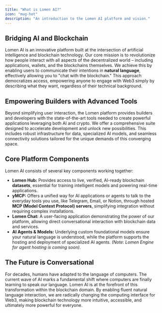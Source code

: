 ```yaml
---
title: "What is Lomen AI?"
icon: "mug-hot"
description: "An introduction to the Lomen AI platform and vision."
---
```


## Bridging AI and Blockchain

Lomen AI is an innovative platform built at the intersection of artificial intelligence and blockchain technology. Our core mission is to revolutionize how people interact with all aspects of the decentralized world – including applications, wallets, and the blockchains themselves. We achieve this by enabling users to communicate their intentions in **natural language**, effectively allowing you to "chat with the blockchain." This approach democratizes access, empowering anyone to engage with Web3 simply by describing what they want, regardless of their technical background.

## Empowering Builders with Advanced Tools

Beyond simplifying user interaction, the Lomen platform provides builders and developers with the state-of-the-art tools needed to create powerful applications leveraging both AI and crypto. We offer a comprehensive suite designed to accelerate development and unlock new possibilities. This includes robust infrastructure for data, specialized AI models, and seamless connectivity solutions tailored for the unique demands of this converging space.

## Core Platform Components

Lomen AI consists of several key components working together:

- **Lomen Hub:** Provides access to live, verified, AI-ready blockchain **datasets**, essential for training intelligent models and powering real-time applications.
- **yMCP:** Offers a unified way for AI applications or agents to talk to the everyday tools you use, like Telegram, Email, or Notion, through hosted **MCP (Model Context Protocol) servers**, simplifying integration without requiring complex installations.
- **Lomen Chat:** A user-facing application demonstrating the power of our platform, allowing direct conversational interaction with blockchain data and services.
- **AI Agents & Models:** Underlying custom foundational models ensure your natural language is understood, while the platform supports the hosting and deployment of specialized AI agents. _(Note: Lomen Engine for agent hosting is coming soon)_.

## The Future is Conversational

For decades, humans have adapted to the language of computers. The current wave of AI marks a fundamental shift where computers are finally learning to speak _our_ language. Lomen AI is at the forefront of this transformation within the blockchain domain. By enabling fluent natural language interaction, we are radically changing the computing interface for Web3, making blockchain technology more intuitive, accessible, and ultimately more powerful for everyone.
